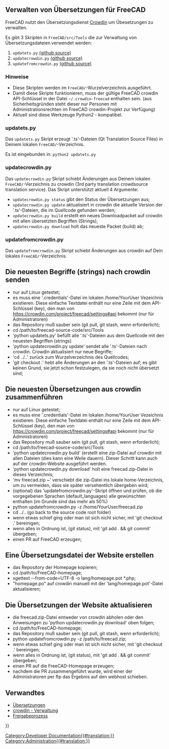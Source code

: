 <languages/>
{{TOCright}}
== Verwalten von Übersetzungen für FreeCAD ==

FreeCAD nutzt den Übersetzungsdienst [https://crowdin.com/project/freecad Crowdin] um Übesetzungen zu verwalten. 

Es gibt 3 Skripten in <code>FreeCAD/src/Tools</code> die zur Verwaltung von Übersetzungsdateien verwendet werden:
# <code>updatets.py</code> [https://github.com/FreeCAD/FreeCAD/blob/master/src/Tools/updatets.py (github source)]
# <code>updatecrowdin.py</code> [https://github.com/FreeCAD/FreeCAD/blob/master/src/Tools/updatecrowdin.py (github source)]
# <code>updatefromcrowdin.py</code> [https://github.com/FreeCAD/FreeCAD/blob/master/src/Tools/updatefromcrowdin.py (github source)]

=== Hinweise ===

* Diese Skripten werden im <code>FreeCAD/</code>-Wurzelverzeichnis ausgeführt. 
* Damit diese Skripte funktionieren, muss der gültige FreeCAD crowdin API-Schlüssel in der Datei <code>~/.crowdin-freecad</code> enthalten sein. (aus Sicherheitsgründen steht dieser nur Personen mit Administrationsrechten im FreeCAD crowdin-Projekt zur Verfügung)
* Aktuell sind diese Werkzeuge Python2 - kompatibel.
 
=== updatets.py ===

Das <code>updatets.py</code> Skript erzeugt '.ts'-Dateien (Qt Translation Source Files) in Deinem lokalen <code>FreeCAD/</code>-Verzeichnis. 

Es ist eingebunden in:
<code>python2 updatets.py</code>

=== updatecrowdin.py ===

Das <code>updatecrowdin.py</code> Skript schiebt Änderungen aus Deinem lokalen <code>FreeCAD/</code>-Verzeichnis zu crowdin (3rd party translation crowdsource translation service). Das Skript unterstützt aktuell 4 Argumente:

* <code>updatecrowdin.py status</code> gibt den Status der Übersetzungen aus;
* <code>updatecrowdin.py update</code> aktualisiert in crowdin die aktuelle Version der '.ts'-Dateien, die im Quellcode gefunden werden;
* <code>updatecrowdin.py build</code> erstellt ein neues Downloadpacket auf crowdin mit allen übersetzten Begriffen (Strings);
* <code>updatecrowdin.py download</code> holt das neueste Packet (build) ab;

=== updatefromcrowdin.py ===

Das <code>updatefromcrowdin.py</code> Skript schiebt Änderungen aus crowdin auf Dein lokales <code>FreeCAD/</code>-Verzeichnis.

== Die neuesten Begriffe (strings) nach crowdin senden ==

* nur auf Linux getestet;
* es muss eine '.credentials'-Datei im lokalen /home/YourUser Vezeichnis existieren. Diese einfache Textdatei enthält nur eine Zeile mit dem API-Schlüssel (key), den man von https://crowdin.com/project/freecad/settings#api bekommt (nur für Administratoren)
* das Repository muß sauber sein (git pull, git stash, wenn erforderlich);
* cd /path/to/freecad-source-code/src/Tools
* 'python updatets.py' befüllt alle '.ts'-Dateien aus dem Quellcode mit den neuesten Begriffen (strings)
* 'python updatecrowdin.py update' sendet alle '.ts'-Dateien nach crowdin. Crowdin aktualisiert nur neue Begriffe;
* 'cd ../..' zurück zum Wurzelverzeichnis des Quellcodes;
* 'git checkout .' hebt alle Änderungen an den '.ts'-Dateien auf; es gibt keinen Grund, sie jetzt schon festzulegen, da sie noch nicht übersetzt sind;

== Die neuesten Übersetzungen aus crowdin zusammenführen ==

* nur auf Linux getestet;
* es muss eine '.credentials'-Datei im lokalen /home/YourUser Vezeichnis existieren. Diese einfache Textdatei enthält nur eine Zeile mit dem API-Schlüssel (key), den man von https://crowdin.com/project/freecad/settings#api bekommt (nur für Administratoren)
* das Repository muß sauber sein (git pull, git stash, wenn erforderlich);
* cd /path/to/freecad-source-code/src/Tools
* 'python updatecrowdin.py build' (erstellt eine zip-Datei auf crowdin mit allen Dateien (dies kann eine Weile dauern). Dieser Schritt kann auch auf der crowdin-Website ausgeführt werden.
* 'python updatecrowdin.py download' holt eine freecad.zip-Datei in dieses Verzeichnis;
* 'mv freecad.zip ~' verschiebt die zip-Datei ins lokale home-Verzeichnis, um zu vermeiden, dass sie später versehentlich übergeben wird;
* (optional) das 'updatefromcrowdin.py'-Skript öffnen und prüfen, ob die vorgegebenen Sprachen (default_languages) alle gewünschten enthalten (im Grunde sind das mehr als 50%)
* python updatefromcrowdin.py -z /home/YourUser/freecad.zip
* cd ../.. (go back to the source code root folder)
* wenn etwas schief ging oder man ist sich nicht sicher, mit 'git checkout .' bereinigen;
* wenn alles in Ordnung ist, (git status), mit 'git add . && git commit' übergeben;
* einen PR auf FreeCAD erzeugen;

== Eine Übersetzungsdatei der Website erstellen ==

* das Repository der Homepage kopieren;
* cd /path/to/FreeCAD-homepage;
* xgettext --from-code=UTF-8 -o lang/homepage.pot *.php;
* "homepage.po" auf crowdin manuell mit der 'lang/homepage.pot'-Datei aktualisieren;

== Die Übersetzungen der Website aktualisieren ==

* die freecad.zip-Datei entweder von crowdin abholen oder den Anweisungen zu 'python updatecrowdin.py download' oben folgen;
* cd /path/to/FreeCAD-homepage;
* das Repository muß sauber sein (git pull, git stash, wenn erforderlich);
* python updatefromcrowdin.py -z /path/to/freecad.zip;
* wenn etwas schief ging oder man ist sich nicht sicher, mit 'git checkout .' bereinigen;
* wenn alles in Ordnung ist, (git status), mit 'git add . && git commit' übergeben;
* einen PR auf die FreeCAD-Homepage erzeugen;
* nachdem die PR zusammengeführt wurde, wird einer der Administratoren per ftp das Ergebnis auf den webhost schieben.

==Verwandtes==

* [[Localisation/de|Übersetzungen]]
* [[Crowdin Administration/de|crowdin - Verwaltung]]
* [[Release process|Freigabeprozess]]


{{Userdocnavi{{#translation:}}}}

[[Category:Developer Documentation{{#translation:}}]]

[[Category:Administration{{#translation:}}]]